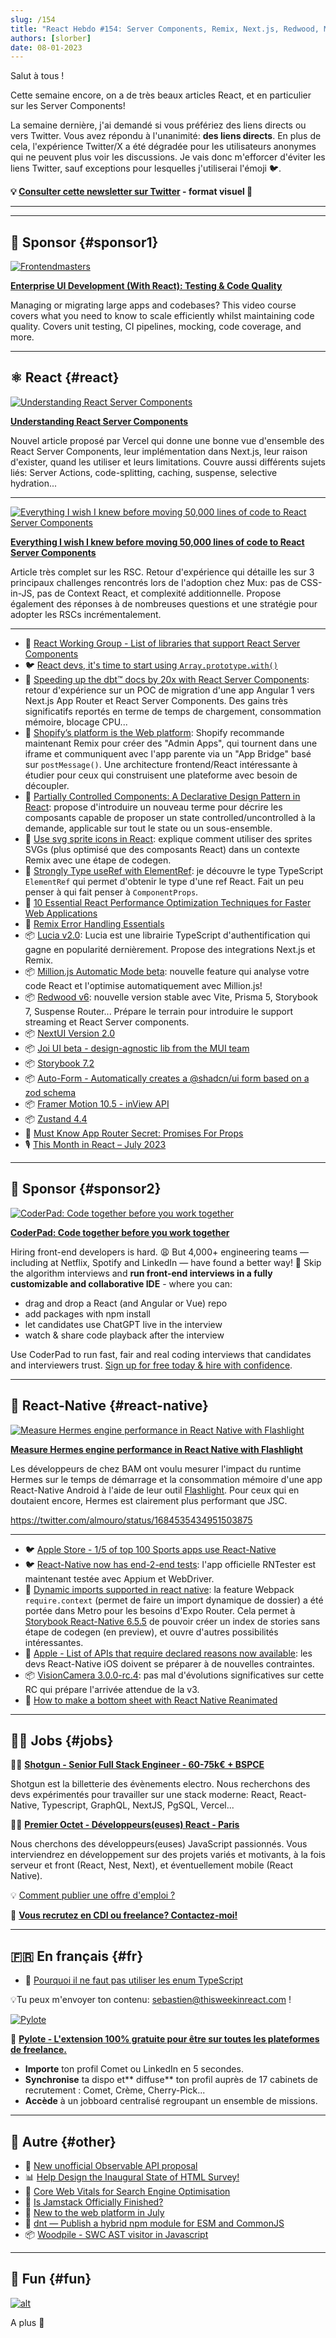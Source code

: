 ```yaml
---
slug: /154
title: "React Hebdo #154: Server Components, Remix, Next.js, Redwood, Million, Lucia, ElementRef, Partially Controlled, SVG Sprites, NextUI, Storybook, Hermes, require.context..."
authors: [slorber]
date: 08-01-2023
---
```


Salut à tous !

Cette semaine encore, on a de très beaux articles React, et en particulier sur les Server Components!

La semaine dernière, j'ai demandé si vous préfériez des liens directs ou vers Twitter. Vous avez répondu à l'unanimité: **des liens directs**. En plus de cela, l'expérience Twitter/X a été dégradée pour les utilisateurs anonymes qui ne peuvent plus voir les discussions. Je vais donc m'efforcer d'éviter les liens Twitter, sauf exceptions pour lesquelles j'utiliserai l'émoji 🐦.

<!-- truncate -->

**💡 [Consulter cette newsletter sur Twitter](https://slo.im/thread) - format visuel 🎨**

---


<Support />

---

## 💸 Sponsor {#sponsor1}

[![Frontendmasters](/emails/issues/151/frontendmasters.png)](https://frontendmasters.com/courses/enterprise-ui-dev/?utm_source=email&utm_medium=thisweekinreact&utm_content=uidev)

**[Enterprise UI Development (With React): Testing & Code Quality](https://frontendmasters.com/courses/enterprise-ui-dev/?utm_source=email&utm_medium=thisweekinreact&utm_content=uidev)**

Managing or migrating large apps and codebases? This video course covers what you need to know to scale efficiently whilst maintaining code quality. Covers unit testing, CI pipelines, mocking, code coverage, and more.

---

## ⚛️ React {#react}

[![Understanding React Server Components](/emails/issues/154/understandingrsc.jpg)](https://vercel.com/blog/understanding-react-server-components)

[**Understanding React Server Components**](https://vercel.com/blog/understanding-react-server-components)

Nouvel article proposé par Vercel qui donne une bonne vue d'ensemble des React Server Components, leur implémentation dans Next.js, leur raison d'exister, quand les utiliser et leurs limitations. Couvre aussi différents sujets liés: Server Actions, code-splitting, caching, suspense, selective hydration...

---

[![Everything I wish I knew before moving 50,000 lines of code to React Server Components](/emails/issues/154/everythingrsc.jpg)](https://www.mux.com/blog/what-are-react-server-components)

[**Everything I wish I knew before moving 50,000 lines of code to React Server Components**](https://www.mux.com/blog/what-are-react-server-components)

Article très complet sur les RSC. Retour d'expérience qui détaille les sur 3 principaux challenges rencontrés lors de l'adoption chez Mux: pas de CSS-in-JS, pas de Context React, et complexité additionnelle. Propose également des réponses à de nombreuses questions et une stratégie pour adopter les RSCs incrémentalement.

---

- 👀 [React Working Group - List of libraries that support React Server Components](https://github.com/reactwg/server-components/discussions/6)
- 🐦 [React devs, it's time to start using `Array.prototype.with()`](https://twitter.com/sebastienlorber/status/1686059338647957509)
- 📜 [Speeding up the dbt™ docs by 20x with React Server Components](https://dagster.io/blog/dbt-docs-on-react): retour d'expérience sur un POC de migration d'une app Angular 1 vers Next.js App Router et React Server Components. Des gains très significatifs reportés en terme de temps de chargement, consommation mémoire, blocage CPU...
- 📜 [Shopify’s platform is the Web platform](https://shopify.engineering/shopifys-platform-is-the-web-platform): Shopify recommande maintenant Remix pour créer des "Admin Apps", qui tournent dans une iframe et communiquent avec l'app parente via un "App Bridge" basé sur `postMessage()`. Une architecture frontend/React intéressante à étudier pour ceux qui construisent une plateforme avec besoin de découpler.
- 📜 [Partially Controlled Components: A Declarative Design Pattern in React](https://www.jameskerr.blog/posts/partially-controlled-react-components/): propose d'introduire un nouveau terme pour décrire les composants capable de proposer un state controlled/uncontrolled à la demande, applicable sur tout le state ou un sous-ensemble.
- 📜 [Use svg sprite icons in React](https://www.jacobparis.com/content/svg-icons): explique comment utiliser des sprites SVGs (plus optimisé que des composants React) dans un contexte Remix avec une étape de codegen.
- 📜 [Strongly Type useRef with ElementRef](https://www.totaltypescript.com/strongly-type-useref-with-elementref): je découvre le type TypeScript `ElementRef` qui permet d'obtenir le type d'une ref React. Fait un peu penser à qui fait penser à `ComponentProps`.
- 📜 [10 Essential React Performance Optimization Techniques for Faster Web Applications](https://techreactlearning.blogspot.com/2023/07/10-essential-react-performance.html)
- 📜 [Remix Error Handling Essentials](https://otiv.dev/blog/essential-remix-error-handling)
- 📦 [Lucia v2.0](https://lucia-auth.com/blog/lucia-2): Lucia est une librairie TypeScript d'authentification qui gagne en popularité dernièrement. Propose des integrations Next.js et Remix.
- 📦 [Million.js Automatic Mode beta](https://million.dev/docs/automatic): nouvelle feature qui analyse votre code React et l'optimise automatiquement avec Million.js!
- 📦 [Redwood v6](https://github.com/redwoodjs/redwood/releases/tag/v6.0.0): nouvelle version stable avec Vite, Prisma 5, Storybook 7, Suspense Router... Prépare le terrain pour introduire le support streaming et React Server components.
- 📦 [NextUI Version 2.0](https://nextui.org/blog/nextui-v2)
- 📦 [Joi UI beta - design-agnostic lib from the MUI team](https://mui.com/joy-ui/getting-started/)
- 📦 [Storybook 7.2](https://storybook.js.org/blog/july-2023-update/)
- 📦 [Auto-Form - Automatically creates a @shadcn/ui form based on a zod schema](https://github.com/vantezzen/auto-form)
- 📦 [Framer Motion 10.5 - inView API](https://www.framer.com/motion/in-view/)
- 📦 [Zustand 4.4](https://github.com/pmndrs/zustand/releases/tag/v4.4.0)
- 🎥 [Must Know App Router Secret: Promises For Props](https://www.youtube.com/watch?v=ViVa5JPGrf4)
- 🎙️ [This Month in React – July 2023](https://podcasters.spotify.com/pod/show/reactiflux/episodes/This-Month-in-React--July-2023-e27ijk5)

<SubscribeFormEmbed placement="middle" />

---

## 💸 Sponsor {#sponsor2}

[![CoderPad: Code together before you work together](/emails/issues/154/coderpad.png)](https://coderpad.io/?utm_medium=3pmedia&utm_source=ThisWeekInReact&utm_campaign=23-Q3-3PMedia-ThisWeekInReact-ACQ-All-Global-Newsletter)

[**CoderPad: Code together before you work together**](https://coderpad.io/?utm_medium=3pmedia&utm_source=ThisWeekInReact&utm_campaign=23-Q3-3PMedia-ThisWeekInReact-ACQ-All-Global-Newsletter)

Hiring front-end developers is hard. 😩 But 4,000+ engineering teams — including at Netflix, Spotify and LinkedIn — have found a better way! 🤠 Skip the algorithm interviews and **run front-end interviews in a fully customizable and collaborative IDE** - where you can:

- drag and drop a React (and Angular or Vue) repo
- add packages with npm install
- let candidates use ChatGPT live in the interview
- watch & share code playback after the interview

Use CoderPad to run fast, fair and real coding interviews that candidates and interviewers trust. [Sign up for free today & hire with confidence](https://coderpad.io/?utm_medium=3pmedia&utm_source=ThisWeekInReact&utm_campaign=23-Q3-3PMedia-ThisWeekInReact-ACQ-All-Global-Newsletter).

---

## 📱 React-Native {#react-native}

[![Measure Hermes engine performance in React Native with Flashlight](/emails/issues/154/hermes.jpg)](https://www.bam.tech/article/measure-hermes-engine-performance-in-react-native-with-flashlight)

[**Measure Hermes engine performance in React Native with Flashlight**](https://www.bam.tech/article/measure-hermes-engine-performance-in-react-native-with-flashlight)

Les développeurs de chez BAM ont voulu mesurer l'impact du runtime Hermes sur le temps de démarrage et la consommation mémoire d'une app React-Native Android à l'aide de leur outil [Flashlight](https://github.com/bamlab/flashlight). Pour ceux qui en doutaient encore, Hermes est clairement plus performant que JSC.

https://twitter.com/almouro/status/1684535434951503875

---

- 🐦 [Apple Store - 1/5 of top 100 Sports apps use React-Native](https://twitter.com/Baconbrix/status/1684579413688750082)
- 🐦 [React-Native now has end-2-end tests](https://twitter.com/SzymonRybczak/status/1684870142839160832): l'app officielle RNTester est maintenant testée avec Appium et WebDriver.
- 📜 [Dynamic imports supported in react native](https://dev.to/dannyhw/dynamic-imports-supported-in-react-native-273j): la feature Webpack `require.context` (permet de faire un import dynamique de dossier) a été portée dans Metro pour les besoins d'Expo Router. Cela permet à [Storybook React-Native 6.5.5](https://github.com/storybookjs/react-native/releases/tag/v6.5.5) de pouvoir créer un index de stories sans étape de codegen (en preview), et ouvre d'autres possibilités intéressantes.
- 📜 [Apple - List of APIs that require declared reasons now available](https://developer.apple.com/news/?id=z6fu1dcu): les devs React-Native iOS doivent se préparer à de nouvelles contraintes.
- 📦 [VisionCamera 3.0.0-rc.4](https://github.com/mrousavy/react-native-vision-camera/releases/tag/v3.0.0-rc.4): pas mal d'évolutions significatives sur cette RC qui prépare l'arrivée attendue de la v3.
- 🎥 [How to make a bottom sheet with React Native Reanimated](https://www.youtube.com/watch?v=lYYiuXcTnnE)

---

## 🧑‍💻 Jobs {#jobs}

🧑‍💼 [**Shotgun - Senior Full Stack Engineer - 60-75k€ + BSPCE**](https://shotgun.teamtailor.com/jobs/1981578-senior-full-stack-engineer)

Shotgun est la billetterie des évènements electro. Nous recherchons des devs expérimentés pour travailler sur une stack moderne: React, React-Native, Typescript, GraphQL, NextJS, PgSQL, Vercel...

🧑‍💼 [**Premier Octet - Développeurs(euses) React - Paris**](https://www.premieroctet.com/jobs)

Nous cherchons des développeurs(euses) JavaScript passionnés. Vous interviendrez en développement sur des projets variés et motivants, à la fois serveur et front (React, Nest, Next), et éventuellement mobile (React Native).

💡 [Comment publier une offre d'emploi ?](https://thisweekinreact.com/fr/sponsor)

🏢 **[Vous recrutez en CDI ou freelance? Contactez-moi!](https://qq4ph6n1rk0.typeform.com/to/qjSZ38dQ#email={{subscriber.email_address}})**

---

## 🇫🇷 En français {#fr}

- 🎥 [Pourquoi il ne faut pas utiliser les enum TypeScript](https://www.youtube.com/watch?v=UwIzZ5Z_V2k)

💡Tu peux m'envoyer ton contenu: [sebastien@thisweekinreact.com](mailto:sebastien@thisweekinreact.com?subject=Contenu%20en%20fran%C3%A7ais) !

[![Pylote](/emails/issues/149/pylote.jpg)](https://pylote.io/?utm_source=newsletter&utm_medium=insert&utm_campaign=sebastienl)

💸 **[Pylote - L'extension 100% gratuite pour être sur toutes les plateformes de freelance.](https://pylote.io/?utm_source=newsletter&utm_medium=insert&utm_campaign=sebastienl)**

- **Importe** ton profil Comet ou LinkedIn en 5 secondes.
- **Synchronise** ta dispo et** diffuse** ton profil auprès de 17 cabinets de recrutement : Comet, Crème, Cherry-Pick...
- **Accède** à un jobboard centralisé regroupant un ensemble de missions.

---

## 🔀 Autre {#other}

- 👀 [New unofficial Observable API proposal](https://github.com/domfarolino/observable)
- 📊 [Help Design the Inaugural State of HTML Survey!](https://lea.verou.me/blog/2023/design-state-of-html/)
- 📜 [Core Web Vitals for Search Engine Optimisation](https://csswizardry.com/2023/07/core-web-vitals-for-search-engine-optimisation/)
- 📜 [Is Jamstack Officially Finished?](https://remotesynthesis.com/blog/goodbye-jamstack/)
- 📜 [New to the web platform in July](https://web.dev/web-platform-07-2023/)
- 📜 [dnt — Publish a hybrid npm module for ESM and CommonJS](https://deno.com/blog/publish-esm-cjs-module-dnt)
- 📦 [Woodpile - SWC AST visitor in Javascript](https://github.com/kwonoj/woodpile)

---

## 🤭 Fun {#fun}

[![alt](/emails/issues/154/meme.jpg)](https://twitter.com/fireship_dev/status/1684324664699674625)

A plus 👋
